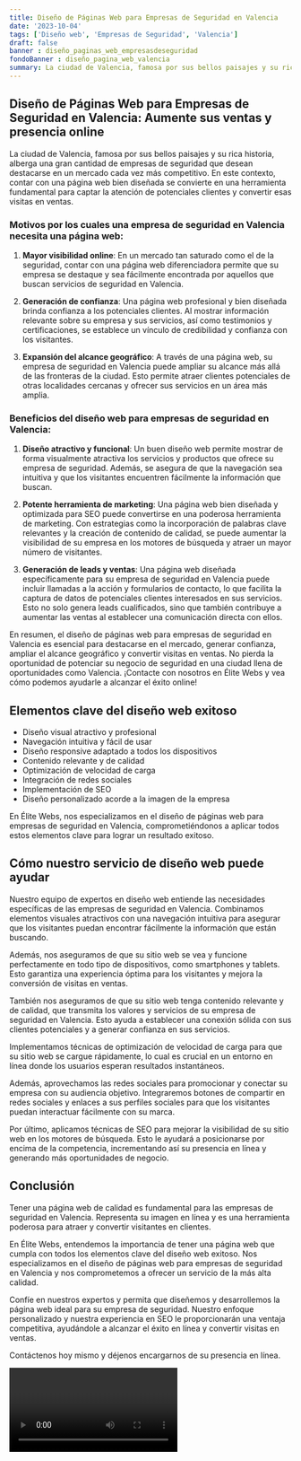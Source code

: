 ```yaml
---
title: Diseño de Páginas Web para Empresas de Seguridad en Valencia
date: '2023-10-04'
tags: ['Diseño web', 'Empresas de Seguridad', 'Valencia']
draft: false
banner : diseño_paginas_web_empresasdeseguridad
fondoBanner : diseño_pagina_web_valencia
summary: La ciudad de Valencia, famosa por sus bellos paisajes y su rica historia, alberga una gran cantidad de empresas de seguridad que desean destacarse en un mercado cada vez más competitivo. En este contexto, contar con una página web bien diseñada se convierte en una herramienta fundamental para captar la atención de potenciales clientes y convertir esas visitas en ventas.
---
```


## Diseño de Páginas Web para Empresas de Seguridad en Valencia: Aumente sus ventas y presencia online

La ciudad de Valencia, famosa por sus bellos paisajes y su rica historia, alberga una gran cantidad de empresas de seguridad que desean destacarse en un mercado cada vez más competitivo. En este contexto, contar con una página web bien diseñada se convierte en una herramienta fundamental para captar la atención de potenciales clientes y convertir esas visitas en ventas.

### Motivos por los cuales una empresa de seguridad en Valencia necesita una página web:

1. **Mayor visibilidad online**: En un mercado tan saturado como el de la seguridad, contar con una página web diferenciadora permite que su empresa se destaque y sea fácilmente encontrada por aquellos que buscan servicios de seguridad en Valencia.

2. **Generación de confianza**: Una página web profesional y bien diseñada brinda confianza a los potenciales clientes. Al mostrar información relevante sobre su empresa y sus servicios, así como testimonios y certificaciones, se establece un vínculo de credibilidad y confianza con los visitantes.

3. **Expansión del alcance geográfico**: A través de una página web, su empresa de seguridad en Valencia puede ampliar su alcance más allá de las fronteras de la ciudad. Esto permite atraer clientes potenciales de otras localidades cercanas y ofrecer sus servicios en un área más amplia.

### Beneficios del diseño web para empresas de seguridad en Valencia:

1. **Diseño atractivo y funcional**: Un buen diseño web permite mostrar de forma visualmente atractiva los servicios y productos que ofrece su empresa de seguridad. Además, se asegura de que la navegación sea intuitiva y que los visitantes encuentren fácilmente la información que buscan.

2. **Potente herramienta de marketing**: Una página web bien diseñada y optimizada para SEO puede convertirse en una poderosa herramienta de marketing. Con estrategias como la incorporación de palabras clave relevantes y la creación de contenido de calidad, se puede aumentar la visibilidad de su empresa en los motores de búsqueda y atraer un mayor número de visitantes.

3. **Generación de leads y ventas**: Una página web diseñada específicamente para su empresa de seguridad en Valencia puede incluir llamadas a la acción y formularios de contacto, lo que facilita la captura de datos de potenciales clientes interesados en sus servicios. Esto no solo genera leads cualificados, sino que también contribuye a aumentar las ventas al establecer una comunicación directa con ellos.

En resumen, el diseño de páginas web para empresas de seguridad en Valencia es esencial para destacarse en el mercado, generar confianza, ampliar el alcance geográfico y convertir visitas en ventas. No pierda la oportunidad de potenciar su negocio de seguridad en una ciudad llena de oportunidades como Valencia. ¡Contacte con nosotros en Élite Webs y vea cómo podemos ayudarle a alcanzar el éxito online!

<GifSeo />

<Cta />

## Elementos clave del diseño web exitoso

- Diseño visual atractivo y profesional
- Navegación intuitiva y fácil de usar
- Diseño responsive adaptado a todos los dispositivos
- Contenido relevante y de calidad
- Optimización de velocidad de carga
- Integración de redes sociales
- Implementación de SEO
- Diseño personalizado acorde a la imagen de la empresa

En Élite Webs, nos especializamos en el diseño de páginas web para empresas de seguridad en Valencia, comprometiéndonos a aplicar todos estos elementos clave para lograr un resultado exitoso.

## Cómo nuestro servicio de diseño web puede ayudar

Nuestro equipo de expertos en diseño web entiende las necesidades específicas de las empresas de seguridad en Valencia. Combinamos elementos visuales atractivos con una navegación intuitiva para asegurar que los visitantes puedan encontrar fácilmente la información que están buscando.

Además, nos aseguramos de que su sitio web se vea y funcione perfectamente en todo tipo de dispositivos, como smartphones y tablets. Esto garantiza una experiencia óptima para los visitantes y mejora la conversión de visitas en ventas.

También nos aseguramos de que su sitio web tenga contenido relevante y de calidad, que transmita los valores y servicios de su empresa de seguridad en Valencia. Esto ayuda a establecer una conexión sólida con sus clientes potenciales y a generar confianza en sus servicios.

Implementamos técnicas de optimización de velocidad de carga para que su sitio web se cargue rápidamente, lo cual es crucial en un entorno en línea donde los usuarios esperan resultados instantáneos.

Además, aprovechamos las redes sociales para promocionar y conectar su empresa con su audiencia objetivo. Integraremos botones de compartir en redes sociales y enlaces a sus perfiles sociales para que los visitantes puedan interactuar fácilmente con su marca.

Por último, aplicamos técnicas de SEO para mejorar la visibilidad de su sitio web en los motores de búsqueda. Esto le ayudará a posicionarse por encima de la competencia, incrementando así su presencia en línea y generando más oportunidades de negocio.

## Conclusión

Tener una página web de calidad es fundamental para las empresas de seguridad en Valencia. Representa su imagen en línea y es una herramienta poderosa para atraer y convertir visitantes en clientes.

En Élite Webs, entendemos la importancia de tener una página web que cumpla con todos los elementos clave del diseño web exitoso. Nos especializamos en el diseño de páginas web para empresas de seguridad en Valencia y nos comprometemos a ofrecer un servicio de la más alta calidad.

Confíe en nuestros expertos y permita que diseñemos y desarrollemos la página web ideal para su empresa de seguridad. Nuestro enfoque personalizado y nuestra experiencia en SEO le proporcionarán una ventaja competitiva, ayudándole a alcanzar el éxito en línea y convertir visitas en ventas.

Contáctenos hoy mismo y déjenos encargarnos de su presencia en línea.

<Video />

<CtaBot job='Empresas de Seguridad' city='Valencia'/>

<Gmaps query='Valencia+españa+maps' />